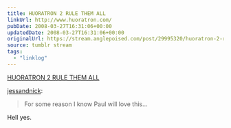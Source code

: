 ```yaml
---
title: HUORATRON 2 RULE THEM ALL
linkUrl: http://www.huoratron.com/
pubDate: 2008-03-27T16:31:06+00:00
updatedDate: 2008-03-27T16:31:06+00:00
originalUrl: https://stream.anglepoised.com/post/29995320/huoratron-2-rule-them-all
source: tumblr stream
tags:
  - "linklog"
---
```


[HUORATRON 2 RULE THEM ALL][1]

<a href="http://tumblr.nickandjess.co.uk/post/29971101">jessandnick</a>:

> For some reason I know Paul will love this…

Hell yes.

[1]: http://www.huoratron.com/
